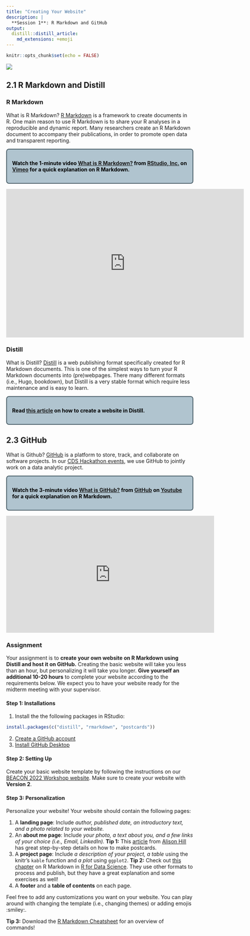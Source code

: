```yaml
---
title: "Creating Your Website"
description: |
  **Session 1**: R Markdown and GitHub
output: 
  distill::distill_article:
    md_extensions: +emoji
---
```


```r
knitr::opts_chunk$set(echo = FALSE)
```
<style>
  .blackbox {
    padding: 1em;
    background: #b0c4cf;
    color: black;
    border: 2px solid #455a64;
    border-radius: 7px;
  }
</style>

![](resources/2_session1/logos.png)

## 2.1 R Markdown and Distill

### R Markdown

What is R Markdown? [R Markdown](https://rmarkdown.rstudio.com/index.html) is a framework to create documents in R. One main reason to use R Markdown is to share your R analyses in a reproducible and dynamic report. Many researchers create an R Markdown document to accompany their publications, in order to promote open data and transparent reporting.

:::: {.blackbox data-latex=""}
**Watch the 1-minute video <a href="https://vimeo.com/178485416">What is R Markdown?</a> from <a href="https://vimeo.com/rstudioinc">RStudio, Inc.</a> on <a href="https://vimeo.com">Vimeo</a> for a quick explanation on R Markdown.**
::::  

</p><iframe src="https://player.vimeo.com/video/178485416?h=8a57bf9b88&color=428bca" width="640" height="400" frameborder="0" allow="autoplay; fullscreen; picture-in-picture" allowfullscreen></iframe>

### Distill

What is Distill? [Distill](https://rstudio.github.io/distill/) is a web publishing format specifically created for R Markdown documents. This is one of the simplest ways to turn your R Markdown documents into (pre)webpages. There many different formats (i.e., Hugo, bookdown), but Distill is a very stable format which require less maintenance and is easy to learn.

:::: {.blackbox data-latex=""}
**Read [this article](https://rstudio.github.io/distill/website.html) on how to create a website in Distill.**
::::  

## 2.3 GitHub

What is Github? [GitHub](https://github.com/) is a platform to store, track, and collaborate on software projects. In our [CDS Hackathon events](https://psychologie.unibas.ch/de/fakultaet/abteilungen/cognitive-and-decision-sciences-305/events/), we use GitHub to jointly work on a data analytic project.

:::: {.blackbox data-latex=""}
**Watch the 3-minute video <a href="https://www.youtube.com/embed/w3jLJU7DT5E">What is GitHub?</a> from <a href="https://www.youtube.com/c/GitHub">GitHub</a> on <a href="https://youtube.com">Youtube</a> for a quick explanation on R Markdown.**
::::  

</p><iframe width="560" height="315" src="https://www.youtube.com/embed/w3jLJU7DT5E" title="YouTube video player" frameborder="0" allow="accelerometer; autoplay; clipboard-write; encrypted-media; gyroscope; picture-in-picture" allowfullscreen></iframe>


### Assignment

Your assignment is to **create your own website on R Markdown using Distill and host it on GitHub.** Creating the basic website will take you less than an hour, but personalizing it will take you longer. **Give yourself an additional 10-20 hours** to complete your website according to the requirements below. We expect you to have your website ready for the midterm meeting with your supervisor. 

#### Step 1: Installations

  1. Install the the following packages in RStudio:
  
```r
install.packages(c("distill", "rmarkdown", "postcards"))
```  
  
  2. [Create a GitHub account](https://github.com/join)
  3. [Install GitHub Desktop](https://desktop.github.com/)

#### Step 2: Setting Up

Create your basic website template by following the instructions on our [BEACON 2022 Workshop website](https://matarui.github.io/beacon/instructions.html). Make sure to create your website with **Version 2**. 

#### Step 3: Personalization

Personalize your website! Your website should contain the following pages:

  1. A **landing page**: Include *author, published date, an introductory text, and a photo related to your website.*
  2. An **about me page**: Include *your photo, a text about you, and a few links of your choice (i.e., Email, LinkedIn).*
  **Tip 1:** This [article](https://www.apreshill.com/blog/2020-12-postcards-distill/) from [Alison Hill](https://www.apreshill.com/) has great step-by-step details on how to make postcards.
  3. A **project page**: Include *a description of your project, a table* using the knitr's `kable` function and *a plot* using `ggplot2`.
  **Tip 2:** Check out [this chapter](https://r4ds.had.co.nz/r-markdown.html) on R Markdown in [R for Data Science](https://r4ds.had.co.nz/index.html). They use other formats to process and publish, but they have a great explanation and some exercises as well!
  4. A **footer** and a **table of contents** on each page.
  
Feel free to add any customizations you want on your website. You can play around with changing the template (i.e., changing themes) or adding emojis :smiley:. 

**Tip 3:** Download the [R Markdown Cheatsheet](resources/2_session1/rmarkdown_cheatsheet.pdf) for an overview of commands!